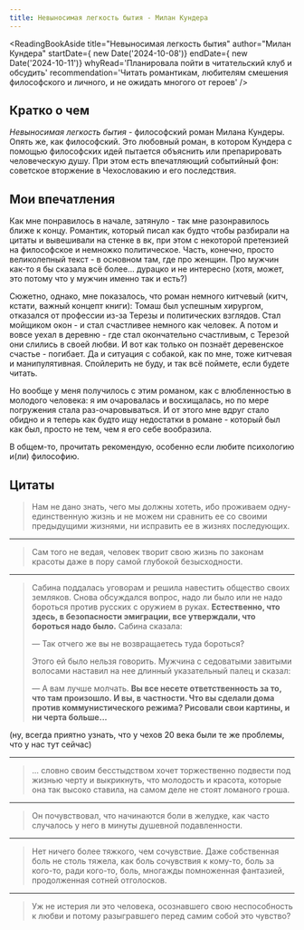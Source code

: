 ```yaml
---
title: Невыносимая легкость бытия - Милан Кундера
---
```



<ReadingBookAside title="Невыносимая легкость бытия" author="Милан Кундера" startDate={ new Date('2024-10-08')}
endDate={ new Date('2024-10-11')} 
whyRead='Планировала пойти в читательский клуб и обсудить' 
recommendation='Читать романтикам, любителям смешения философского и личного, и не ожидать многого от героев' />

## Кратко о чем 
_Невыносимая легкость бытия_ - философский роман Милана Кундеры. Опять же, как философский. 
Это любовный роман, в котором Кундера с помощью философских идей пытается объяснить или препарировать 
человеческую душу. При этом есть впечатляющий событийный фон: советское вторжение в Чехословакию и его
последствия. 

## Мои впечатления

Как мне понравилось в начале, затянуло - так мне разонравилось ближе к концу. 
Романтик, который писал как будто чтобы разбирали на цитаты и вывешивали на стенке в вк, при этом с некоторой претензией на философское и немножко политическое. 
Часть, конечно, просто великолепный текст - в основном там, где про женщин. Про мужчин как-то я бы сказала всё более... дурацко и не интересно (хотя, может, это потому что у мужчин именно так и есть?)

Сюжетно, однако, мне показалось, что роман немного китчевый (китч, кстати, важный концепт книги): 
Томаш был успешным хирургом, отказался от профессии из-за Терезы и политических взглядов. Стал мойщиком окон - 
и стал счастливее немного как человек. А потом и вовсе уехал в деревню - где стал окончательно счастливым, 
с Терезой они слились в своей любви. И вот как только он познаёт деревенское счастье - погибает. 
Да и ситуация с собакой, как по мне, тоже китчевая и манипулятивная. Спойлерить не буду, и так всё поймете, 
если будете читать. 

Но вообще у меня получилось с этим романом, как с влюбленностью в молодого человека: я им очаровалась и восхищалась, но по мере погружения стала раз-очаровываться. 
И от этого мне вдруг стало обидно и я теперь как будто ищу недостатки в романе - который был как был, просто не тем, чем я его себе вообразила. 

В общем-то, прочитать рекомендую, особенно если любите психологию и(ли) философию. 

## Цитаты

> Нам не дано знать, чего мы должны хотеть, ибо проживаем одну-единственную жизнь и не можем ни сравнить ее со своими предыдущими жизнями, ни исправить ее в жизнях последующих.

----

> Сам того не ведая, человек творит свою жизнь по законам красоты даже в пору самой глубокой безысходности.

----

> Сабина поддалась уговорам и решила навестить общество своих земляков. Снова обсуждался вопрос, надо ли было или не надо бороться против русских с оружием в руках. **Естественно, что здесь, в безопасности эмиграции, все утверждали, что бороться надо было.** Сабина сказала:
>
> — Так отчего же вы не возвращаетесь туда бороться?
>
> Этого ей было нельзя говорить. Мужчина с седоватыми завитыми волосами наставил на нее длинный указательный палец и сказал:
>
> — А вам лучше молчать. **Вы все несете ответственность за то, что там произошло. И вы, в частности. Что вы сделали дома против коммунистического режима? Рисовали свои картины, и ни черта больше...**

(ну, всегда приятно узнать, что у чехов 20 века были те же проблемы, что у нас тут сейчас) 

----

> ... словно своим бесстыдством хочет торжественно подвести под жизнью черту и выкрикнуть, что молодость и красота, которые она так высоко ставила, на самом деле не стоят ломаного гроша. 

-----

> Он почувствовал, что начинаются боли в желудке, как часто случалось у него в минуты душевной подавленности.

-----
> Нет ничего более тяжкого, чем сочувствие. Даже собственная боль не столь тяжела, как боль сочувствия к кому-то, боль за кого-то, ради кого-то, боль, многажды помноженная фантазией, продолженная сотней отголосков.

-----

> Уж не истерия ли это человека, осознавшего свою неспособность к любви и потому разыгравшего перед самим собой это чувство?
